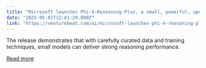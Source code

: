 ```yaml
---
title: "Microsoft launches Phi-4-Reasoning-Plus, a small, powerful, open weights reasoning model!"
date: "2025-05-01T12:41:29.000Z"
link: "https://venturebeat.com/ai/microsoft-launches-phi-4-reasoning-plus-a-small-powerful-open-weights-reasoning-model/"
---
```


The release demonstrates that with carefully curated data and training techniques, small models can deliver strong reasoning performance.

[Read more](https://venturebeat.com/ai/microsoft-launches-phi-4-reasoning-plus-a-small-powerful-open-weights-reasoning-model/)
